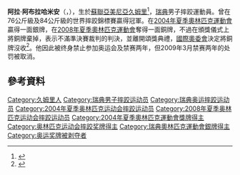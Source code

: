 {{MedalTableTop}}
{{MedalCountry | {{SWE}} }}
{{MedalSport | 男子[[古典式摔跤|古典式摔跤]]}}
{{MedalCompetition | [[奧林匹克運動會|奧林匹克運動會]]}}
{{MedalSilver | [[2004年夏季奧林匹克運動會摔跤比賽|2004年]] | [[2004年夏季奧林匹克運動會摔跤比賽—男子古典式84公斤級|84公斤]]}}
{{MedalDisqualified   | [[2008年夏季奧林匹克運動會摔跤比賽|2008年]] | [[2008年夏季奧林匹克運動會摔跤比賽—男子古典式84公斤級|84公斤]]}}
{{MedalCompetition | [[世界摔跤錦標賽|世界摔跤錦標賽]]}}
{{MedalGold  | [[2001年世界摔跤錦標賽|2001年]] | 76公斤}}
{{MedalGold | [[2002年世界摔跤錦標賽|2002年]] | 84公斤}}
{{MedalSilver| [[2003年世界摔跤錦標賽|2003年]] | 84公斤}}
{{MedalCompetition | [[歐洲摔跤錦標賽|歐洲錦標賽]]}}
{{MedalSilver | [[2001年歐洲摔跤錦標賽|2001年]] | 76公斤}}
{{MedalSilver | [[2002年歐洲摔跤錦標賽|2002年]] | 84公斤}}
{{MedalBronze | [[2008年歐洲摔跤錦標賽|2008年]] | 84公斤}}
{{MedalBottom}}

'''阿拉·阿布拉哈米安'''（{{lang-hy|Արա Աբրահամյան|Ara Abrahamian}}，{{bd|1975年|7月27日|catIdx=Abrahamian, Ara}}），生於[[蘇聯|蘇聯]][[亚美尼亚苏维埃社会主义共和国|亞美尼亞]][[久姆里|久姆里]]<ref>{{cite web|url=http://results.beijing2008.cn/WRM/CHI/BIO/Athlete/1/231301.shtml|title=运动员信息|date=|website= 第29届奥林匹克运动会网站|archiveurl=https://web.archive.org/web/20080907102051/http://results.beijing2008.cn/WRM/CHI/BIO/Athlete/1/231301.shtml|archivedate=2008-09-07}}</ref>，[[瑞典|瑞典]]男子摔跤運動員。曾在76公斤級及84公斤級的世界摔跤錦標賽贏得冠軍。在[[2004年夏季奧林匹克運動會|2004年夏季奧林匹克運動會]]贏得一面銀牌，在[[2008年夏季奧林匹克運動會|2008年夏季奧林匹克運動會]]奪得一面銅牌，不過在頒獎儀式上將銅牌棄掉，表示不滿準決賽裁判的判決，並離開頌獎典禮，[[國際奧委會|國際奧委會]]決定將銅牌沒收<ref>{{cite web|url=http://edition.cnn.com/2008/SPORT/08/16/olympics.round-up/?iref=hpmostpop|title=Angry wrestler stripped of bronze medal |date=|website=CNN|archiveurl=https://web.archive.org/web/20080819121047/http://edition.cnn.com/2008/SPORT/08/16/olympics.round-up/?iref=hpmostpop|archivedate=2008-08-19}}</ref>。他因此被终身禁止参加奥运会及禁赛两年，但2009年3月禁赛两年的处罚被取消。

== 參考資料 ==
{{reflist}}

{{Authority control}}
{{DEFAULTSORT:Abrahamian, Ara}}
[[Category:久姆里人|Category:久姆里人]]
[[Category:瑞典男子摔跤运动员|Category:瑞典男子摔跤运动员]]
[[Category:瑞典奥运摔跤运动员|Category:瑞典奥运摔跤运动员]]
[[Category:2004年夏季奥林匹克运动会摔跤运动员|Category:2004年夏季奥林匹克运动会摔跤运动员]]
[[Category:2008年夏季奥林匹克运动会摔跤运动员|Category:2008年夏季奥林匹克运动会摔跤运动员]]
[[Category:2004年夏季奧林匹克運動會獎牌得主|Category:2004年夏季奧林匹克運動會獎牌得主]]
[[Category:奥林匹克运动会摔跤奖牌得主|Category:奥林匹克运动会摔跤奖牌得主]]
[[Category:瑞典奧林匹克運動會銀牌得主|Category:瑞典奧林匹克運動會銀牌得主]]
[[Category:奥运奖牌被剥夺者|Category:奥运奖牌被剥夺者]]